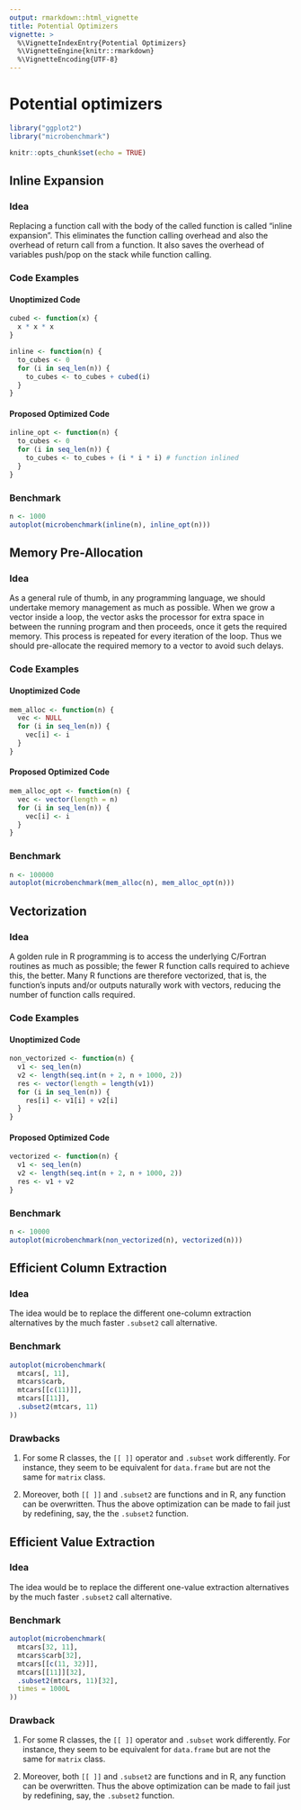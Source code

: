 ```yaml
---
output: rmarkdown::html_vignette
title: Potential Optimizers
vignette: >
  %\VignetteIndexEntry{Potential Optimizers}
  %\VignetteEngine{knitr::rmarkdown}
  %\VignetteEncoding{UTF-8}
---
```


# Potential optimizers

```r
library("ggplot2")
library("microbenchmark")

knitr::opts_chunk$set(echo = TRUE)
```

## Inline Expansion

### Idea

Replacing a function call with the body of the called function is called "inline expansion". This eliminates the function calling overhead and also the overhead of return call from a function. It also saves the overhead of variables push/pop on the stack while function calling.

### Code Examples

#### Unoptimized Code

```r
cubed <- function(x) {
  x * x * x
}

inline <- function(n) {
  to_cubes <- 0
  for (i in seq_len(n)) {
    to_cubes <- to_cubes + cubed(i)
  }
}
```

#### Proposed Optimized Code

```r
inline_opt <- function(n) {
  to_cubes <- 0
  for (i in seq_len(n)) {
    to_cubes <- to_cubes + (i * i * i) # function inlined
  }
}
```

### Benchmark

```r
n <- 1000
autoplot(microbenchmark(inline(n), inline_opt(n)))
```

## Memory Pre-Allocation

### Idea

As a general rule of thumb, in any programming language, we should undertake memory management as much as possible. When we grow a vector inside a loop, the vector asks the processor for extra space in between the running program and then proceeds, once it gets the required memory. This process is repeated for every iteration of the loop. Thus we should pre-allocate the required memory to a vector to avoid such delays.

### Code Examples

#### Unoptimized Code

```r
mem_alloc <- function(n) {
  vec <- NULL
  for (i in seq_len(n)) {
    vec[i] <- i
  }
}
```

#### Proposed Optimized Code

```r
mem_alloc_opt <- function(n) {
  vec <- vector(length = n)
  for (i in seq_len(n)) {
    vec[i] <- i
  }
}
```

### Benchmark

```r
n <- 100000
autoplot(microbenchmark(mem_alloc(n), mem_alloc_opt(n)))
```

## Vectorization

### Idea

A golden rule in R programming is to access the underlying C/Fortran routines as much as possible; the fewer R function calls required to achieve this, the better. Many R functions are therefore vectorized, that is, the function's inputs and/or outputs naturally work with vectors, reducing the number of function calls required.

### Code Examples

#### Unoptimized Code

```r
non_vectorized <- function(n) {
  v1 <- seq_len(n)
  v2 <- length(seq.int(n + 2, n + 1000, 2))
  res <- vector(length = length(v1))
  for (i in seq_len(n)) {
    res[i] <- v1[i] + v2[i]
  }
}
```

#### Proposed Optimized Code

```r
vectorized <- function(n) {
  v1 <- seq_len(n)
  v2 <- length(seq.int(n + 2, n + 1000, 2))
  res <- v1 + v2
}
```

### Benchmark

```r
n <- 10000
autoplot(microbenchmark(non_vectorized(n), vectorized(n)))
```
  
## Efficient Column Extraction

### Idea

The idea would be to replace the different one-column extraction alternatives by the much faster `.subset2` call alternative.

### Benchmark

```r
autoplot(microbenchmark(
  mtcars[, 11],
  mtcars$carb,
  mtcars[[c(11)]],
  mtcars[[11]],
  .subset2(mtcars, 11)
))
```

### Drawbacks

1. For some R classes, the `[[ ]]` operator and `.subset` work differently. For instance, they seem to be equivalent for `data.frame` but are not the same for `matrix` class.

2. Moreover, both `[[ ]]` and `.subset2`  are functions and in R, any function can be overwritten. Thus the above optimization can be made to fail just by redefining, say, the the `.subset2` function.

## Efficient Value Extraction

### Idea

The idea would be to replace the different one-value extraction alternatives by the much faster `.subset2` call alternative.

### Benchmark

```r
autoplot(microbenchmark(
  mtcars[32, 11],
  mtcars$carb[32],
  mtcars[[c(11, 32)]],
  mtcars[[11]][32],
  .subset2(mtcars, 11)[32],
  times = 1000L
))
```

### Drawback

1. For some R classes, the `[[ ]]` operator and `.subset` work differently. For instance, they seem to be equivalent for `data.frame` but are not the same for `matrix` class.

2. Moreover, both `[[ ]]` and `.subset2`  are functions and in R, any function can be overwritten. Thus the above optimization can be made to fail just by redefining, say, the `.subset2` function.

<!-- ## External packages that can be explored for further speed-ups -->

<!-- ### For efficient programming -->
<!-- * **compiler** -->

<!-- * **memoise** -->

<!-- ### For Efficient Data Carpentry -->
<!-- * **tibble** -->

<!-- * **tidyr** -->

<!-- * **stringr** -->

<!-- * **readr** -->

<!-- * **dplyr** -->

<!-- * **data.table**   -->

<!-- ### For efficient input/output -->
<!-- * **rio** -->

<!-- * **readr** -->

<!-- * **data.table** -->

<!-- * **feather** -->

<!-- ### For efficient Optimization -->
<!-- * **profvis** -->

<!-- * **Rcpp** -->

<!-- ### For efficient set-up and hardware -->
<!-- * **benchmarkme** -->

<!-- ### For efficient collaboration -->
<!-- * **lubridate** -->

<!-- ### For efficient workflow -->
<!-- * **DiagrammeR** -->

<!-- ### Some additional comments -->

<!-- * `if` is faster than `ifelse`, but the speed boost of `if` isn't particularly interesting since it isn't something that can easily be harnessed through vectorization. That is to say, `if` is only advantageous over `ifelse` when the *cond/test argument is of length 1*. -->

<!-- * A factor is just a vector of integers with associated levels. Occasionally we want to convert a factor into its numerical equivalent. The most efficient way of doing this (especially for long factors) is: -->

<!--   `as.numeric(levels(f))[f]` -->

<!-- * The non-vectorised version of R logical vectors, `&&` and `||`, only executes the second component if needed. This is efficient and leads to neater. Care must be taken not to use `&&` or `||` on vectors since it only evaluates the first element of the vector, giving the incorrect answer. -->

